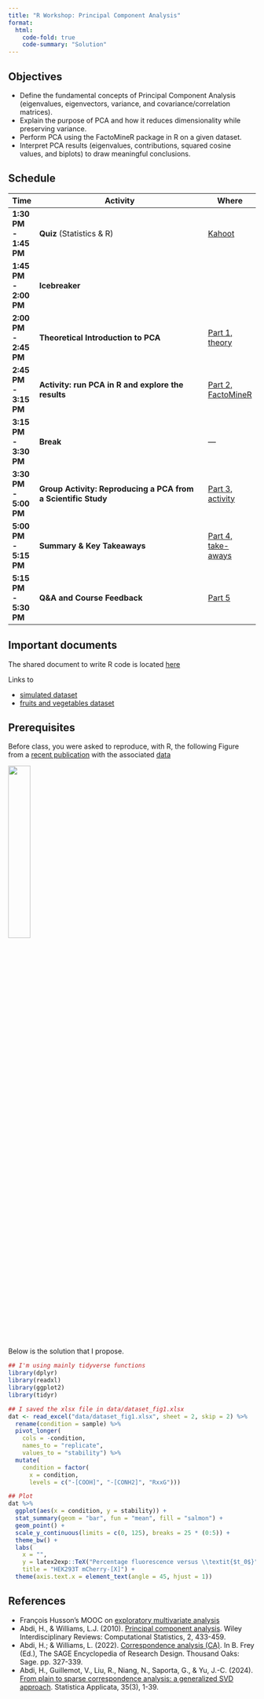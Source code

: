 ```yaml
---
title: "R Workshop: Principal Component Analysis"
format:
  html:
    code-fold: true
    code-summary: "Solution"
---
```


## Objectives

  * Define the fundamental concepts of Principal Component Analysis (eigenvalues, eigenvectors, variance, and covariance/correlation matrices).
  * Explain the purpose of PCA and how it reduces dimensionality while preserving variance.
  * Perform PCA using the FactoMineR package in R on a given dataset.
  * Interpret PCA results (eigenvalues, contributions, squared cosine values, and biplots) to draw meaningful conclusions.

## Schedule

| **Time** | **Activity**                                                     | **Where** |
|--------- |------------------------------------------------------------------|--------------|
| **1:30 PM - 1:45 PM** | **Quiz** (Statistics & R) | [Kahoot](https://kahoot.it/) |
| **1:45 PM - 2:00 PM** | **Icebreaker** | |
| **2:00 PM - 2:45 PM** | **Theoretical Introduction to PCA** | [Part 1, theory](pages/part1.qmd) |
| **2:45 PM - 3:15 PM** | **Activity: run PCA in R and explore the results** | [Part 2, FactoMineR](pages/part2.qmd) |
| **3:15 PM - 3:30 PM** | **Break** | --- |
| **3:30 PM - 5:00 PM** | **Group Activity: Reproducing a PCA from a Scientific Study** | [Part 3, activity](pages/part3.qmd) |
| **5:00 PM - 5:15 PM** | **Summary & Key Takeaways** | [Part 4, take-aways](pages/part4.qmd) |
| **5:15 PM - 5:30 PM** | **Q&A and Course Feedback** | [Part 5](pages/part5.qmd) |

## Important documents

The shared document to write R code is located [here](https://docs.google.com/document/d/1q2WzfESUpgUF56dALGUuw5x7kQ8Qk0_0OJN97L8b8Iw/edit?usp=sharing)

Links to

  * [simulated dataset](material/simulated_data.xlsx)
  * [fruits and vegetables dataset](material/fruits_et_legumes.xlsx)

## Prerequisites

Before class, you were asked to reproduce, with R, the following Figure from a [recent publication](https://www.nature.com/articles/s41586-024-08475-w) with the associated [data](https://static-content.springer.com/esm/art%3A10.1038%2Fs41586-024-08475-w/MediaObjects/41586_2024_8475_MOESM5_ESM.xlsx)

![](material/fig1.png){width=30%}

Below is the solution that I propose.

```r
## I'm using mainly tidyverse functions
library(dplyr)
library(readxl)
library(ggplot2)
library(tidyr)

## I saved the xlsx file in data/dataset_fig1.xlsx
dat <- read_excel("data/dataset_fig1.xlsx", sheet = 2, skip = 2) %>%
  rename(condition = sample) %>%
  pivot_longer(
    cols = -condition,
    names_to = "replicate",
    values_to = "stability") %>%
  mutate(
    condition = factor(
      x = condition,
      levels = c("-[COOH]", "-[CONH2]", "RxxG")))

## Plot
dat %>%
  ggplot(aes(x = condition, y = stability)) + 
  stat_summary(geom = "bar", fun = "mean", fill = "salmon") +
  geom_point() + 
  scale_y_continuous(limits = c(0, 125), breaks = 25 * (0:5)) + 
  theme_bw() + 
  labs(
    x = "",
    y = latex2exp::TeX("Percentage fluorescence versus \\textit{$t_0$}"),
    title = "HEK293T mCherry-[X]") + 
  theme(axis.text.x = element_text(angle = 45, hjust = 1))
```

## References

  * François Husson's MOOC on [exploratory multivariate analysis](https://husson.github.io/MOOC_GB/index.html)
  * Abdi, H., & Williams, L.J. (2010). [Principal component analysis](https://personal.utdallas.edu/~herve/abdi-awPCA2010.pdf). Wiley Interdisciplinary Reviews: Computational Statistics, 2, 433-459.
  * Abdi, H.; & Williams, L. (2022). [Correspondence analysis (CA)](https://personal.utdallas.edu/~herve/abdi-CA-sage2022.pdf). In B. Frey (Ed.), The SAGE Encyclopedia of Research Design. Thousand Oaks: Sage. pp. 327-339.
  * Abdi, H., Guillemot, V., Liu, R., Niang, N., Saporta, G., & Yu, J.-C. (2024). [From plain to sparse correspondence analysis: a generalized SVD approach](https://personal.utdallas.edu/~herve/abdi2024-aglnsy-sparseCA.pdf). Statistica Applicata, 35(3), 1-39.

